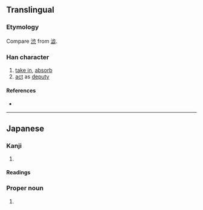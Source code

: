 {{character info/new}}
{{also|攝|摄}}
==Translingual==
{{Han simplified forms|攝|摂|摄}}

===Etymology===
{{Han simp|攝}} Compare [[渋]] from [[澁]].

===Han character===
{{Han char|rn=64|rad=手|as=10|sn=13|four=|canj=QSJO|ids=⿰扌⿳耳丷八}}

# [[take in]], [[absorb]]
# [[act]] as [[deputy]]

====References====
* {{Han ref|kx=0449.081|dkj=12557|dj=0799.310|hdz=31928.131|uh=6442|ud=25666}}

----

==Japanese==
{{ja-kanji forms|摂|攝}}

===Kanji===
{{ja-kanji|grade=c|rs=手10|style=s|kyu=攝}}

# {{defn|lang=ja|sort=手10}}

====Readings====
{{ja-readings
|goon=しょう<せふ
|kanon=しょう<せふ
|kanyoon=せつ
|kun=おさ-める, かね-る, と-る
}}

===Proper noun===
{{ja-pos|おさむ|proper|kyu=攝}}

# {{given name|male|lang=ja|sort=おさむ}}